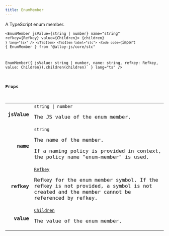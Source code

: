 ```yaml
---
title: EnumMember
---
```



A TypeScript enum member.

<Tabs syncKey="component-style">
    <TabItem label="jsx">
        <Code code={`import { EnumMember } from "@alloy-js/core" 

<EnumMember jsValue={string | number} name="string" refkey={Refkey} value={Children}>
    {children}
</EnumMember>`} lang="tsx" />
</TabItem>
<TabItem label="stc">
    <Code code={`import { EnumMember } from "@alloy-js/core/stc" 

EnumMember({ jsValue: string | number, name: string, refkey: Refkey, value: Children}).children(children)` } lang="ts" />
</TabItem>
</Tabs>

### Props

<table>
  <tr>
    <td style="text-align: right;font-weight: bold;">jsValue</td>
    <td>
      <Badge text="optional" variant="note" size="small" /> <code>string | number</code>
  
  The JS value of the enum member.
  
  
  </td>
  </tr>
  <tr>
    <td style="text-align: right;font-weight: bold;">name</td>
    <td>
       <code>string</code>
  
  The name of the member.
  
  If a naming policy is provided in context, the policy name "enum-member" is used.
  
  
  </td>
  </tr>
  <tr>
    <td style="text-align: right;font-weight: bold;">refkey</td>
    <td>
      <Badge text="optional" variant="note" size="small" /> <code><a href="/reference/core/types/refkey/">Refkey</a></code>
  
  Refkey for the enum member symbol. If the refkey is not provided, a symbol is not created and the member cannot be referenced by refkey.
  
  
  </td>
  </tr>
  <tr>
    <td style="text-align: right;font-weight: bold;">value</td>
    <td>
      <Badge text="optional" variant="note" size="small" /> <code><a href="/reference/core/types/children/">Children</a></code>
  
  The value of the enum member.
  
  
  </td>
  </tr>
</table>
